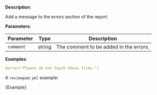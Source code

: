 
**Description**:

Add a message to the errors section of the report.

**Parameters**:

| Parameter | Type   | Description                            |
| --------- | ------ | -------------------------------------- |
| `comment` | string | The comment to be added in the errors. |

**Examples**:

```yml
$error("Please do not touch these files.")
```

A `reviewpad.yml` example:

<CodeBlock language="yml">{Example}</CodeBlock>
